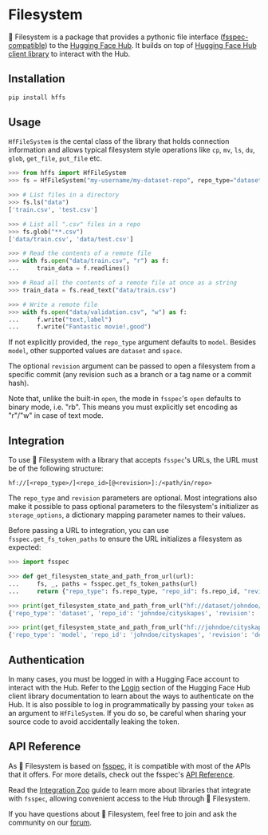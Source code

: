 # Filesystem

🤗 Filesystem is a package that provides a pythonic file interface ([fsspec-compatible](https://filesystem-spec.readthedocs.io/en/latest/)) to the [Hugging Face Hub](https://huggingface.co/). It builds on top of [Hugging Face Hub client library](https://huggingface.co/docs/huggingface_hub/index) to interact with the Hub.

## Installation

```bash
pip install hffs
```

## Usage

`HfFileSystem` is the cental class of the library that holds connection information and allows typical filesystem style operations like `cp`, `mv`, `ls`, `du`, `glob`, `get_file`, `put_file` etc.

```python
>>> from hffs import HfFileSystem
>>> fs = HfFileSystem("my-username/my-dataset-repo", repo_type="dataset")

>>> # List files in a directory
>>> fs.ls("data")
['train.csv', 'test.csv']

>>> # List all ".csv" files in a repo
>>> fs.glob("**.csv")
['data/train.csv', 'data/test.csv']

>>> # Read the contents of a remote file 
>>> with fs.open("data/train.csv", "r") as f:
...     train_data = f.readlines()

>>> # Read all the contents of a remote file at once as a string
>>> train_data = fs.read_text("data/train.csv")

>>> # Write a remote file
>>> with fs.open("data/validation.csv", "w") as f:
...     f.write("text,label")
...     f.write("Fantastic movie!,good")
```

If not explicitly provided, the `repo_type` argument defaults to `model`. Besides `model`, other supported values are `dataset` and `space`.

The optional `revision` argument can be passed to open a filesystem from a specific commit (any revision such as a branch or a tag name or a commit hash).

Note that, unlike the built-in `open`, the mode in `fsspec`'s `open` defaults to binary mode, i.e. "rb". This means you must explicitly set encoding as "r"/"w" in case of text mode.

## Integration

To use 🤗 Filesystem with a library that accepts `fsspec`'s URLs, the URL must be of the following structure:

```
hf://[<repo_type>/]<repo_id>[@<revision>]:/<path/in/repo>
```

The `repo_type` and `revision` parameters are optional. Most integrations also make it possible to pass optional parameters to the filesystem's initializer as `storage_options`, a dictionary mapping parameter names to their values.

Before passing a URL to integration, you can use `fsspec.get_fs_token_paths` to ensure the URL initializes a filesystem as expected:

```python
>>> import fsspec

>>> def get_filesystem_state_and_path_from_url(url):
...     fs, _, paths = fsspec.get_fs_token_paths(url)
...     return {"repo_type": fs.repo_type, "repo_id": fs.repo_id, "revision": fs.revision or "main", "path/in/repo": paths[0]}

>>> print(get_filesystem_state_and_path_from_url("hf://dataset/johndoe/cityskapes:/images/image0.jpg"))
{'repo_type': 'dataset', 'repo_id': 'johndoe/cityskapes', 'revision': 'main', 'path/in/repo': 'images/image0.jpg'}

>>> print(get_filesystem_state_and_path_from_url("hf://johndoe/cityskapes@dev:/"))
{'repo_type': 'model', 'repo_id': 'johndoe/cityskapes', 'revision': 'dev', 'path/in/repo': ''}
```

## Authentication

In many cases, you must be logged in with a Hugging Face account to interact with the Hub. Refer to the [Login](https://huggingface.co/docs/huggingface_hub/quick-start#login) section of the Hugging Face Hub client library documentation to learn about the ways to authenticate on the Hub. It is also possible to log in programmatically by passing your `token` as an argument to `HfFileSystem`. If you do so, be careful when
sharing your source code to avoid accidentally leaking the token.

## API Reference

As 🤗 Filesystem is based on [fsspec](https://filesystem-spec.readthedocs.io/en/latest/), it is compatible with most of the APIs that it offers. For more details, check out the fsspec's [API Reference](https://filesystem-spec.readthedocs.io/en/latest/api.html#fsspec.spec.AbstractFileSystem).


Read the [Integration Zoo](integration_zoo) guide to learn more about libraries that integrate with `fsspec`, allowing convenient access to the Hub through 🤗 Filesystem.

If you have questions about 🤗 Filesystem, feel free to join and ask the community on our [forum](https://discuss.huggingface.co/).

